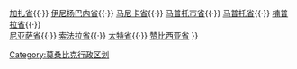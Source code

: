 {{Navbox
|name    = 莫桑比克省
|title   = [[莫桑比克行政区划|莫桑比克省份]]
|image   = [[File:Flag of Mozambique.svg|44px|Flag of Mozambique]]
|listclass =hlist
|list1   = [[德尔加杜角省]]{{·}} [[加扎省]]{{·}} [[伊尼扬巴内省]]{{·}} [[马尼卡省]]{{·}} [[馬普托|马普托市省]]{{·}} [[马普托省]]{{·}} [[楠普拉省]]{{·}}<br> [[尼亚萨省]]{{·}} [[索法拉省]]{{·}} [[太特省]]{{·}} [[赞比西亚省]]
}}
<noinclude>
[[Category:莫桑比克行政区划]]
</noinclude>